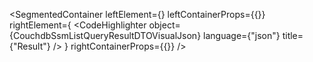 
<SegmentedContainer
  leftElement={<CouchdbSsmListQueryResultDTODesc />}
  leftContainerProps={{}}
  rightElement={
    <CodeHighlighter
      object={CouchdbSsmListQueryResultDTOVisualJson}
      language={"json"}
      title={"Result"}
    />
  }
  rightContainerProps={{}}
/>
